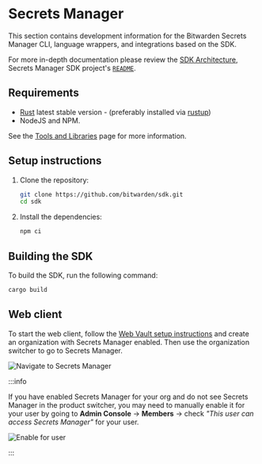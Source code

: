 # Secrets Manager

This section contains development information for the Bitwarden Secrets Manager CLI, language
wrappers, and integrations based on the SDK.

For more in-depth documentation please review the [SDK Architecture](../../architecture/sdk),
Secrets Manager SDK project's [`README`](https://github.com/bitwarden/sdk).

## Requirements

- [Rust](https://www.rust-lang.org/tools/install) latest stable version - (preferably installed via
  [rustup](https://rustup.rs/))
- NodeJS and NPM.

See the [Tools and Libraries](../tools/index.md) page for more information.

## Setup instructions

1.  Clone the repository:

    ```bash
    git clone https://github.com/bitwarden/sdk.git
    cd sdk
    ```

2.  Install the dependencies:

    ```bash
    npm ci
    ```

## Building the SDK

To build the SDK, run the following command:

```bash
cargo build
```

## Web client

To start the web client, follow the
[Web Vault setup instructions](../../clients/web-vault/index.mdx) and create an organization with
Secrets Manager enabled. Then use the organization switcher to go to Secrets Manager.

![Navigate to Secrets Manager](sm-product-switcher.png)

:::info

If you have enabled Secrets Manager for your org and do not see Secrets Manager in the product
switcher, you may need to manually enable it for your user by going to **Admin Console** ->
**Members** -> check _"This user can access Secrets Manager"_ for your user.

![Enable for user](enable-sm.png)

:::
